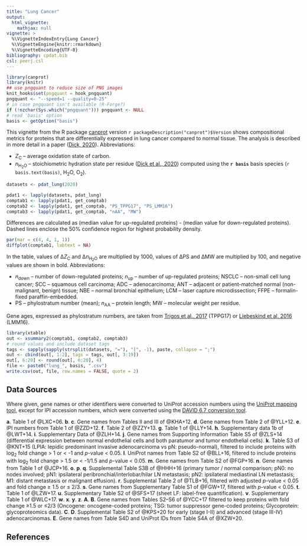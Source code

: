 ```yaml
---
title: "Lung Cancer"
output:
  html_vignette:
    mathjax: null
vignette: >
  %\VignetteIndexEntry{Lung Cancer}
  %\VignetteEngine{knitr::rmarkdown}
  %\VignetteEncoding{UTF-8}
bibliography: cpdat.bib
csl: peerj.csl
---
```


```r
library(canprot)
library(knitr)
## use pngquant to reduce size of PNG images
knit_hooks$set(pngquant = hook_pngquant)
pngquant <- "--speed=1 --quality=0-25"
# in case pngquant isn't available (R-Forge?)
if (!nzchar(Sys.which("pngquant"))) pngquant <- NULL 
# read 'basis' option
basis <- getOption("basis")
```

This vignette from the R package [canprot](https://github.com/jedick/canprot) version `r packageDescription("canprot")$Version` shows compositional metrics for proteins that are differentially expressed in lung cancer compared to normal tissue.
The analysis is described in more detail in a paper ([<span title="Water as a reactant in the differential expression of proteins in cancer">Dick, 2020</a>](https://doi.org/10.1002/cso2.1007)).
Abbreviations:

  * <i>Z</i><sub>C</sub> &ndash; average oxidation state of carbon.
  * <i>n</i><sub>H<sub>2</sub>O</sub> &ndash; stoichiometric hydration state per residue ([<span title="Uncovering chemical signatures of salinity gradients through compositional analysis of protein sequences">Dick et al., 2020</span>](https://doi.org/10.5194/bg-17-6145-2020)) computed using the **`r basis`** basis species (`r basis.text(basis)`, H~2~O, O~2~).

<style type="text/css">
body {
  max-width: 800px;
  margin-left: auto;
  margin-right: auto;
}
</style>

```r
datasets <- pdat_lung(2020)
```

```r
pdat1 <- lapply(datasets, pdat_lung)
comptab1 <- lapply(pdat1, get_comptab)
comptab2 <- lapply(pdat1, get_comptab, "PS_TPPG17", "PS_LMM16")
comptab3 <- lapply(pdat1, get_comptab, "nAA", "MW")
```

Differences are calculated as (median value for up-regulated proteins) - (median value for down-regulated proteins).
Dashed lines enclose the 50% confidence region for highest probability density.

```r
par(mar = c(4, 4, 1, 1))
diffplot(comptab1, labtext = NA)
```

In the table, values of &Delta;<i>Z</i><sub>C</sub> and &Delta;<i>n</i><sub>H<sub>2</sub>O</sub> are multiplied by 1000, values of &Delta;PS and &Delta;MW are multiplied by 100, and negative values are shown in bold.
Abbreviations:

  * _n_~down~ &ndash; number of down-regulated proteins; _n_~up~ &ndash; number of up-regulated proteins; NSCLC &ndash; non-small cell lung cancer; SCC &ndash; squamous cell carcinoma; ADC &ndash; adenocarcinoma; ANT &ndash; adjacent or patient-matched normal (non-malignant, benign) tissue; NBE &ndash; normal bronchial epithelium; LCM &ndash; laser capture microdissection; FFPE &ndash; formalin-fixed paraffin-embedded.
  * PS &ndash; phylostratum number (mean); <i>n</i><sub>AA</sub> &ndash; protein length; MW &ndash; molecular weight per residue.

Gene ages, expressed as phylostratum numbers, are taken from [<span title="Altered interactions between unicellular and multicellular genes drive hallmarks of transformation in a diverse range of solid tumors">Trigos et al., 2017</span>](https://doi.org/10.1073/pnas.1617743114) (TPPG17) or [<span title="Towards consensus gene ages ">Liebeskind et al, 2016</span>](https://doi.org/10.1093/gbe/evw113) (LMM16).

```r
library(xtable)
out <- xsummary2(comptab1, comptab2, comptab3)
# round values and include dataset tags
tags <- sapply(sapply(strsplit(datasets, "="), "[", -1), paste, collapse = ";")
out <- cbind(out[, 1:2], tags = tags, out[, 3:19])
out[, 6:20] <- round(out[, 6:20], 4)
file <- paste0("lung_", basis, ".csv")
write.csv(out, file, row.names = FALSE, quote = 2)
```

## Data Sources
Where given, gene names or other identifiers were converted to UniProt accession numbers using the <a href="https://www.uniprot.org/mapping/">UniProt mapping tool</a>, except for IPI accession numbers, which were converted using the <a href="https://david-d.ncifcrf.gov/conversion.jsp">DAVID 6.7 conversion tool</a>.

__a__. Table 1 of @LXC+06.
__b__. __c__. Gene names from Tables II and III of @KHA+12.
__d__. Gene names from Table 2 of @YLL+12.
__e__. IPI numbers from Table 1 of @ZZD+12.
__f__. Table 2 of @ZZY+13.
__g__. Table 1 of @LLY+14.
__h__. Supplementary data 1b of @LWT+14.
__i__. Supplementary Data of @ZLH+14.
__j__. Gene names from Supporting Information Table S5 of @ZLS+14 (differential expression between normal endothelial cells and both paratumor and tumor endothelial cells).
__k__. Table S3 of @KNT+15 (LPIA: lepidic predominant invasive adenocarcinoma vs pN: pseudo-normal), filtered to include proteins with log~2~ fold change > 1 or < -1 and _p_-value < 0.05.
__l__. UniProt names from Table S2 of @BLL+16, filtered to include proteins with log~2~ fold change > 1.5 or < -1/1.5 and _p_-value < 0.05.
__m__. Gene names from Table S2 of @FGP+16.
__n__. Gene names from Table 1 of @JCP+16.
__o__. __p__. __q__. Supplemental Table S3B of @HHH+16 (primary tumor / normal comparison; pN0: no nodes involved; pN1: ipsilateral peribronchial/interlobar/hilar LN metastasis; pN2: ipsilateral mediastinal LN metastasis; M1: distant metastasis or malignant effusion).
__r__. Supplemental Table 2 of @TLB+16, filtered with adjusted _p_-value < 0.05 and fold change ≥ 1.5 or ≤ 2/3.
__s__. Gene names from Supplementary Table S1 of @FGW+17, filtered with _p_-value < 0.05.
__t__. Table 1 of @LZW+17.
__u__. Supplementary Table S2 of @SFS+17 (sheet LF: label-free quantification).
__v__. Supplementary Table 1 of @WLC+17.
__w__. __x__. __y__. __z__. __A__. __B__. Gene names from Tables S2--S6 of @YCC+17 filtered to keep proteins with fold change ≥1.5 or ≤2/3 (Oncogene: oncogene-coded proteins; TSG: tumor suppressor gene-coded proteins; Glycoprotein: glycoproteomics data).
__C__. __D__. Supplemental Table S2 of @KPS+20 for early (stage I-II) and advanced (stage III-IV) adenocarcinomas.
__E__. Gene names from Table S4D and UniProt IDs from Table S4A of @XZW+20.

## References
